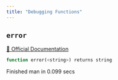 ```yaml
---
title: "Debugging Functions"
---
```


## `error`
[🔗 Official Documentation](https://cloud.google.com/bigquery/docs/reference/standard-sql/debugging_functions#error)

```sql
function error(<string>) returns string
```


   Finished man in 0.099 secs


